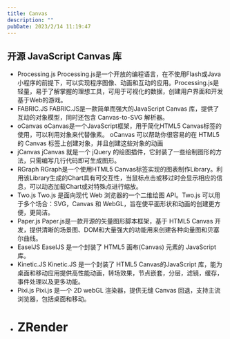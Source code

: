 ```yaml
---
title: Canvas
description: ""
pubDate: 2023/2/14 11:19:47
---
```


## **开源 JavaScript Canvas 库**

- Processing.js Processing.js是一个开放的编程语言，在不使用Flash或Java小程序的前提下，可以实现程序图像、动画和互动的应用。Processing.js是轻量，易于了解掌握的理想工具，可用于可视化的数据，创建用户界面和开发基于Web的游戏。
- FABRIC.JS FABRIC.JS是一款简单而强大的JavaScript Canvas 库，提供了互动的对象模型，同时还包含 Canvas-to-SVG 解析器。
- oCanvas oCanvas是一个JavaScript框架，用于简化HTML5 Canvas标签的使用，可以利用对象来代替像素。 oCanvas 可以帮助你很容易的在 HTML5 的 Canvas 标签上创建对象，并且创建这些对象的动画
- jCanvas jCanvas 就是一个 jQuery 的绘图插件，它封装了一些绘制图形的方法，只需编写几行代码即可生成图形。
- RGraph RGraph是一个使用HTML5 Canvas标签实现的图表制作Library。利用该Library生成的Chart具有可交互性，当鼠标点击或移过时会显示相应的信息，可以动态加载Chart或对特殊点进行缩放。
- Two.js Two.js 是面向现代 Web 浏览器的一个二维绘图 API。Two.js 可以用于多个场合：SVG，Canvas 和 WebGL，旨在使平面形状和动画的创建更方便，更简洁。
- Paper.js Paper.js是一款开源的矢量图形脚本框架，基于 HTML5 Canvas 开发，提供清晰的场景图、DOM和大量强大的功能用来创建各种向量图和贝塞尔曲线。
- EaselJS EaselJS 是一个封装了 HTML5 画布(Canvas) 元素的 JavaScript 库。
- Kinetic.JS Kinetic.JS 是一个封装了 HTML5 Canvas的JavaScript 库，能为桌面和移动应用提供高性能动画，转场效果，节点嵌套，分层，滤镜，缓存，事件处理以及更多功能。
- Pixi.js Pixi.js 是一个 2D webGL 渲染器，提供无缝 Canvas 回退，支持主流浏览器，包括桌面和移动。

* # ZRender